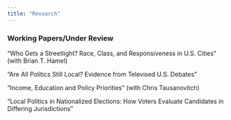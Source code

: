 ```yaml
---
title: "Research"
---
```


<link rel="stylesheet" href="styles.css" type="text/css">

### Working Papers/Under Review

"Who Gets a Streetlight? Race, Class, and Responsiveness in U.S. Cities" (with Brian T. Hamel)

"Are All Politics Still Local? Evidence from Televised U.S. Debates"

"Income, Education and Policy Priorities" (with Chris Tausanovitch)

"Local Politics in Nationalized Elections: How Voters Evaluate Candidates in Differing Jurisdictions"